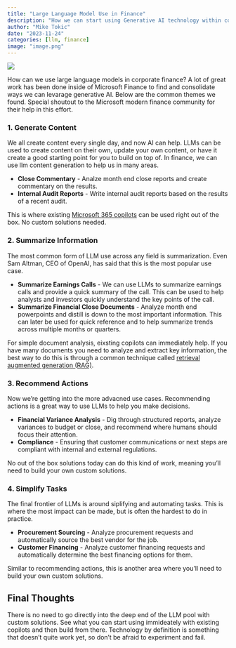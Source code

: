 ```yaml
---
title: "Large Language Model Use in Finance"
description: "How we can start using Generative AI technology within corporate finance"
author: "Mike Tokic"
date: "2023-11-24"
categories: [llm, finance]
image: "image.png"
---
```


![](./image.png)

How can we use large language models in corporate finance? A lot of great work has been done inside of Microsoft Finance to find and consolidate ways we can levarage generative AI. Below are the common themes we found. Special shoutout to the Microsoft modern finance community for their help in this effort.

### 1. Generate Content

We all create content every single day, and now AI can help. LLMs can be used to create content on their own, update your own content, or have it create a good starting point for you to build on top of. In finance, we can use llm content generation to help us in many areas. 

- **Close Commentary** - Analze month end close reports and create commentary on the results.
- **Internal Audit Reports** - Write internal audit reports based on the results of a recent audit. 

This is where existing [Microsoft 365 copilots](https://adoption.microsoft.com/en-us/copilot/) can be used right out of the box. No custom solutions needed. 

### 2. Summarize Information

The most common form of LLM use across any field is summarization. Even Sam Altman, CEO of OpenAI, has said that this is the most popular use case.

- **Summarize Earnings Calls** - We can use LLMs to summarize earnings calls and provide a quick summary of the call. This can be used to help analysts and investors quickly understand the key points of the call.
- **Summarize Financial Close Documents** - Analyze month end powerpoints and distill is down to the most important information. This can later be used for quick reference and to help summarize trends across multiple months or quarters. 

For simple document analysis, eixsting copilots can immediately help. If you have many documents you need to analyze and extract key information, the best way to do this is through a common technique called [retrieval augmented generation (RAG)](https://www.databricks.com/glossary/retrieval-augmented-generation-rag#:~:text=Retrieval%20augmented%20generation%20or%20RAG%20is%20an%20architectural,and%20providing%20them%20as%20context%20for%20the%20LLM.). 

### 3. Recommend Actions

Now we're getting into the more advacned use cases. Recommending actions is a great way to use LLMs to help you make decisions.

- **Financial Variance Analysis** - Dig through structured reports, analyze variances to budget or close, and recommend where humans should focus their attention.
- **Compliance** - Ensuring that customer communications or next steps are compliant with internal and external regulations.

No out of the box solutions today can do this kind of work, meaning you'll need to build your own custom solutions. 

### 4. Simplify Tasks

The final frontier of LLMs is around siplifying and automating tasks. This is where the most impact can be made, but is often the hardest to do in practice. 

- **Procurement Sourcing** - Analyze procurement requests and automatically source the best vendor for the job.
- **Customer Financing** - Analyze customer financing requests and automatically determine the best financing options for them.

Similar to recommending actions, this is another area where you'll need to build your own custom solutions.

## Final Thoughts

There is no need to go directly into the deep end of the LLM pool with custom solutions. See what you can start using immideately with existing copilots and then build from there. Technology by definition is something that doesn't quite work yet, so don't be afraid to experiment and fail.